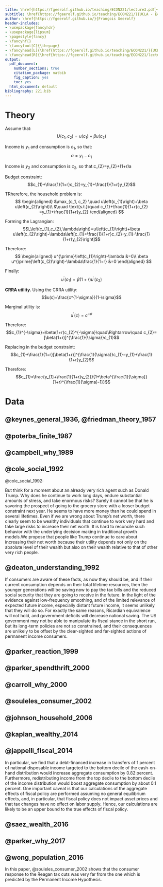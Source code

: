 ```yaml
---
title: \href{https://fgeerolf.github.io/teaching/ECON221/lecture3.pdf}{Lecture 3 - Consumption}
subtitle: \href{https://fgeerolf.github.io/teaching/ECON221/}{UCLA - Econ 221 - Fall 2018}
author: \href{https://fgeerolf.github.io/}{François Geerolf}
header-includes:
- \usepackage{fancyhdr}
- \usepackage{lipsum}
- \pagestyle{fancy}
- \fancyhf{}
- \fancyfoot[C]{\thepage}
- \fancyhead[L]{\href{https://fgeerolf.github.io/teaching/ECON221/}{UCLA - Econ 221 - Fall 2018 - Geerolf}}
- \fancyhead[R]{\href{https://fgeerolf.github.io/teaching/ECON221/lecture3.pdf}{Consumption}}
output:
  pdf_document:
    number_sections: true
    citation_package: natbib
    fig_caption: yes
    toc: yes
  html_document: default
bibliography: 221.bib
---
```



# Theory

Assume that:
$$U\left(c_{1},c_{2}\right)=u\left(c_{1}\right)+\beta u\left(c_{2}\right)$$

Income is $y_{1}$ and consumption is $c_{1}$, so that:
$$a=y_{1}-c_{1}$$

Income is $y_{2}$ and consumption is $c_{2}$, so that:c_{2}=y_{2}+(1+r)a

Budget constraint:
$$c_{1}+\frac{1}{1+r}c_{2}=y_{1}+\frac{1}{1+r}y_{2}$$

TRherefore, the household problem is:
$$
\begin{aligned}
&\max_{c_1, c_2} \quad u\left(c_{1}\right)+\beta u\left(c_{2}\right)\\
&\quad \text{s.t.}\quad c_{1}+\frac{1}{1+r}c_{2}	=y_{1}+\frac{1}{1+r}y_{2}
\end{aligned}
$$

Forming the Lagrangian:
$$L\left(c_{1},c_{2},\lambda\right)=u\left(c_{1}\right)+\beta u\left(c_{2}\right)-\lambda\left[c_{1}+\frac{1}{1+r}c_{2}-y_{1}-\frac{1}{1+r}y_{2}\right]$$

Therefore:
$$
\begin{aligned}
u^{\prime}\left(c_{1}\right)-\lambda	&=0\\
\beta u^{\prime}\left(c_{2}\right)-\lambda\frac{1}{1+r}	&=0
\end{aligned}
$$

Finally:
$$u^{\prime}\left(c_{1}\right)=\beta(1+r)u^{\prime}\left(c_{2}\right)$$

**CRRA utility.** Using the CRRA utility:
$$u(c)=\frac{c^{1-\sigma}}{1-\sigma}$$

Marginal utility is:
$$u^{\prime}(c)=c^{-\sigma}$$

Therefore:
$$c_{1}^{-\sigma}=\beta(1+r)c_{2}^{-\sigma}\quad\Rightarrow\quad c_{2}=[\beta(1+r)]^{\frac{1}{\sigma}}c_{1}$$

Replacing in the budget constraint:
$$c_{1}+\frac{1}{1+r}[\beta(1+r)]^{\frac{1}{\sigma}}c_{1}=y_{1}+\frac{1}{1+r}y_{2}$$

Therefore:
$$c_{1}=\frac{y_{1}+\frac{1}{1+r}y_{2}}{1+\beta^{\frac{1}{\sigma}}(1+r)^{\frac{1}{\sigma}-1}}$$


# Data

## @keynes_general_1936, @friedman_theory_1957

## @poterba_finite_1987

## @campbell_why_1989

## @cole_social_1992

@cole_social_1992:

But think for a moment about an already very rich agent such as Donald Trump. Why does he continue to work long days, endure substantial amounts of stress, and take enormous risks? Surely it cannot be that he is savoring the prospect of going to the grocery store with a looser budget constraint next year. He seems to have more money than he could spend in several lifetimes. Even if we are wrong about Trump's net worth, there clearly seem to be wealthy individuals that continue to work very hard and take large risks to increase their net worth. It is hard to reconcile such behavior with the underlying decision making in traditional growth models.We propose that people like Trump continue to care about increasing their net worth because their utility depends not only on the absolute level of their wealth but also on their wealth relative to that of other very rich people.

## @deaton_understanding_1992

If consumers are aware of these facts, as now they should be, and if their current consumption depends on their total lifetime resources, then the younger generations will be saving now to pay the tax bills and the reduced social security that they are going to receive in the future. In the light of the evidence against low-frequency smoothing, and of the limited relevance of expected future income, especially distant future income, it seems unlikely that they will do so. For exactly the same reasons, Ricardian equivalence will not hold, and government deficits will decrease national saving. The US government may not be able to manipulate its fiscal stance in the short run, but its long-term policies are not so constrained, and their consequences are unlikely to be offset by the clear-sighted and far-sighted actions of permanent income consumers.

## @parker_reaction_1999

## @parker_spendthrift_2000

## @carroll_why_2000

## @souleles_consumer_2002

## @johnson_household_2006

## @kaplan_wealthy_2014

## @jappelli_fiscal_2014

In particular, we find that a debt-financed increase in transfers of 1 percent of national disposable income targeted to the bottom decile of the cash-on-hand distribution would increase aggregate consumption by 0.82 percent. Furthermore, redistributing income from the top decile to the bottom decile of the income distribution would boost aggregate consumption by about 0.1 percent. One important caveat is that our calculations of the aggregate effects of fiscal policy are performed assuming no general equilibrium effects, and, in particular, that fiscal policy does not impact asset prices and that tax changes have no effect on labor supply. Hence, our calculations are likely to be an upper bound to the true effects of fiscal policy.

## @saez_wealth_2016

## @parker_why_2017

## @wong_population_2016

In this paper, @souleles_consumer_2002 shows that the consumer response to the Reagan tax cuts was very far from the one which is predicted by the Permanent Income Hypothesis. 